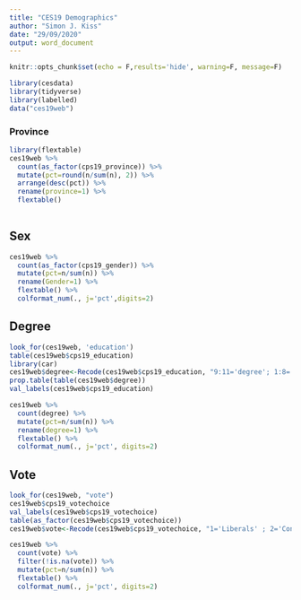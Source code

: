 ```yaml
---
title: "CES19 Demographics"
author: "Simon J. Kiss"
date: "29/09/2020"
output: word_document
---
```


```r
knitr::opts_chunk$set(echo = F,results='hide', warning=F, message=F)
```

```r
library(cesdata)
library(tidyverse)
library(labelled)
data("ces19web")

```

### Province

```r
library(flextable)
ces19web %>% 
  count(as_factor(cps19_province)) %>% 
  mutate(pct=round(n/sum(n), 2)) %>% 
  arrange(desc(pct)) %>% 
  rename(province=1) %>% 
  flextable() 
  
```

## Sex

```r
ces19web %>% 
  count(as_factor(cps19_gender)) %>% 
  mutate(pct=n/sum(n)) %>% 
  rename(Gender=1) %>% 
  flextable() %>% 
  colformat_num(., j='pct',digits=2)


```

## Degree

```r
look_for(ces19web, 'education')
table(ces19web$cps19_education)
library(car)
ces19web$degree<-Recode(ces19web$cps19_education, "9:11='degree'; 1:8='no degree'; else=NA" , as.factor=T, levels=c('no degree' , 'degree'))
prop.table(table(ces19web$degree))
val_labels(ces19web$cps19_education)

```

```r
ces19web %>% 
  count(degree) %>% 
  mutate(pct=n/sum(n)) %>% 
  rename(degree=1) %>% 
  flextable() %>% 
  colformat_num(., j='pct', digits=2)
```

## Vote

```r
look_for(ces19web, "vote")
ces19web$cps19_votechoice
val_labels(ces19web$cps19_votechoice)
table(as_factor(ces19web$cps19_votechoice))
ces19web$vote<-Recode(ces19web$cps19_votechoice, "1='Liberals' ; 2='Conservatives' ; 3='NDP' ; 4='BQ' ; 5='Green'", as.factor=T, levels=c('Liberals', 'Conservatives' , 'NDP', 'BQ', 'Green'))

```

```r
ces19web %>% 
  count(vote) %>% 
  filter(!is.na(vote)) %>% 
  mutate(pct=n/sum(n)) %>% 
  flextable() %>% 
  colformat_num(., j='pct', digits=2)
```

